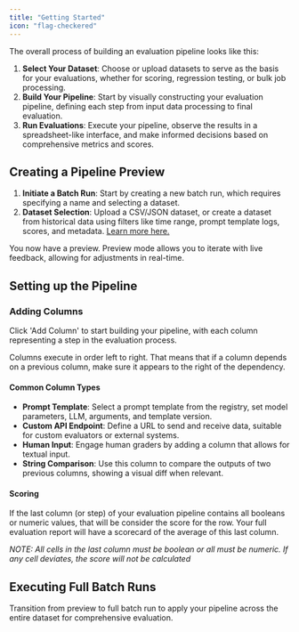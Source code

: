 ```yaml
---
title: "Getting Started"
icon: "flag-checkered"
---
```


The overall process of building an evaluation pipeline looks like this:

1. **Select Your Dataset**: Choose or upload datasets to serve as the basis for your evaluations, whether for scoring, regression testing, or bulk job processing.
2. **Build Your Pipeline**: Start by visually constructing your evaluation pipeline, defining each step from input data processing to final evaluation.
3. **Run Evaluations**: Execute your pipeline, observe the results in a spreadsheet-like interface, and make informed decisions based on comprehensive metrics and scores.

## Creating a Pipeline Preview

1. **Initiate a Batch Run**: Start by creating a new batch run, which requires specifying a name and selecting a dataset.
2. **Dataset Selection**: Upload a CSV/JSON dataset, or create a dataset from historical data using filters like time range, prompt template logs, scores, and metadata. [Learn more here.](/features/evaluations/datasets)

You now have a preview. Preview mode allows you to iterate with live feedback, allowing for adjustments in real-time.

## Setting up the Pipeline

### Adding Columns

Click 'Add Column' to start building your pipeline, with each column representing a step in the evaluation process.

Columns execute in order left to right. That means that if a column depends on a previous column, make sure it appears to the right of the dependency.

#### Common Column Types

- **Prompt Template**: Select a prompt template from the registry, set model parameters, LLM, arguments, and template version.
- **Custom API Endpoint**: Define a URL to send and receive data, suitable for custom evaluators or external systems.
- **Human Input**: Engage human graders by adding a column that allows for textual input.
- **String Comparison**: Use this column to compare the outputs of two previous columns, showing a visual diff when relevant.

#### Scoring

If the last column (or step) of your evaluation pipeline contains all booleans or numeric values, that will be consider the score for the row. Your full evaluation report will have a scorecard of the average of this last column.

_NOTE: All cells in the last column must be boolean or all must be numeric. If any cell deviates, the score will not be calculated_

## Executing Full Batch Runs

Transition from preview to full batch run to apply your pipeline across the entire dataset for comprehensive evaluation.
